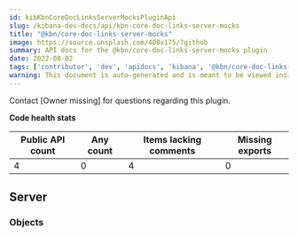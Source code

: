 ```yaml
---
id: kibKbnCoreDocLinksServerMocksPluginApi
slug: /kibana-dev-docs/api/kbn-core-doc-links-server-mocks
title: "@kbn/core-doc-links-server-mocks"
image: https://source.unsplash.com/400x175/?github
summary: API docs for the @kbn/core-doc-links-server-mocks plugin
date: 2022-08-02
tags: ['contributor', 'dev', 'apidocs', 'kibana', '@kbn/core-doc-links-server-mocks']
warning: This document is auto-generated and is meant to be viewed inside our experimental, new docs system. Reach out in #docs-engineering for more info.
---
```




Contact [Owner missing] for questions regarding this plugin.

**Code health stats**

| Public API count  | Any count | Items lacking comments | Missing exports |
|-------------------|-----------|------------------------|-----------------|
| 4 | 0 | 4 | 0 |

## Server

### Objects
<DocDefinitionList data={kbnCoreDocLinksServerMocksObj.server.objects}/>

